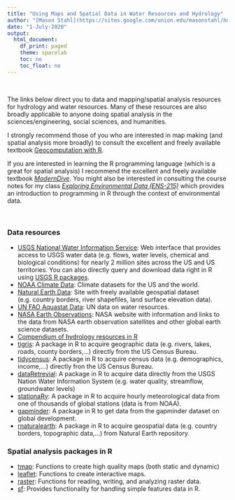 ```yaml
---
title: "Using Maps and Spatial Data in Water Resources and Hydrology"
author: "[Mason Stahl](https://sites.google.com/union.edu/masonstahl/home)"
date: "1-July-2020"
output:
  html_document:
    df_print: paged
    theme: spacelab
    toc: no
    toc_float: no
---
```


<br/> 


The links below direct you to data and mapping/spatial analysis resources for hydrology and water resources.  Many of these resources are also broadly applicable to anyone doing spatial analysis in the sciences/engineering, social sciences, and humanities.  

I strongly recommend those of you who are interested in map making (and spatial analysis more broadly) to consult the excellent and freely available textbook [Geocomputation with R](https://geocompr.robinlovelace.net/). 

If you are interested in learning the R programming language (which is a great for spatial analysis) I recommend the excellent and freely available textbook [_ModernDive_](https://moderndive.com/).  You might also be interested in consulting the course notes for my class [_Exploring Environmental Data (ENS-215)_](https://stahlm.github.io/ENS_215/Winter_2020/Home.html) which provides an introduction to programming in R through the context of environmental data.  

<br/>

### Data resources 
+ [USGS National Water Information Service](https://nwis.waterdata.usgs.gov/nwis): Web interface that provides access to USGS water data (e.g. flows, water levels, chemical and biological conditions) for nearly 2 million sites across the US and US territories.  You can also directly query and download data right in R using [USGS R packages](https://owi.usgs.gov/R/training-curriculum/usgs-packages/).  
+ [NOAA Climate Data](https://www.ncdc.noaa.gov/climate-information): Climate datasets for the US and the world.
+ [Natural Earth Data](https://www.naturalearthdata.com/): Site with freely available geospatial dataset (e.g. country borders, river shapefiles, land surface elevation data).
+ [UN FAO Aquastat Data](http://www.fao.org/nr/water/aquastat/main/index.stm): UN data on water resources.
+ [NASA Earth Observations](https://neo.sci.gsfc.nasa.gov/): NASA website with information and links to the data from NASA earth observation satellites and other global earth science datasets.  
+ [Compendium of hydrology resources in R](https://github.com/ropensci/hydrology)  
+ [tigris](https://github.com/walkerke/tigris): A package in R to acquire geographic data (e.g. rivers, lakes, roads, county borders,...) directly from the US Census Bureau.  
+ [tidycensus](https://walkerke.github.io/tidycensus/index.html):  A package in R to acquire census data (e.g. demographics, income,...) directly fron the US Census Bureau.  
+ [dataRetrevial](https://github.com/USGS-R/dataRetrieval): A package in R to acquire data directly from the USGS Nation Water Information System (e.g. water quality, streamflow, groundwater levels)
+ [stationaRy](https://github.com/rich-iannone/stationaRy): A package in R to acquire hourly meteorological data from one of thousands of global stations (data is from NOAA). 
+ [gapminder](https://cran.r-project.org/web/packages/gapminder/README.html): A package in R to get data from the gapminder dataset on global development.  
+ [rnaturalearth](https://cran.r-project.org/web/packages/rnaturalearth/README.html): A package in R to acquire geospatial data (e.g. country borders, topographic data,...) from Natural Earth repository.


### Spatial analysis packages in R
+ [tmap](https://github.com/mtennekes/tmap): Functions to create high quality maps (both static and dynamic)
+ [leaflet](https://rstudio.github.io/leaflet/): Functions to create interactive maps.
+ [raster](https://rspatial.org/raster/pkg/index.html): Functions for reading, writing, and analyzing raster data.
+ [sf](https://r-spatial.github.io/sf/index.html): Provides functionality for handling simple features data in R.



<br/>
<br/>


